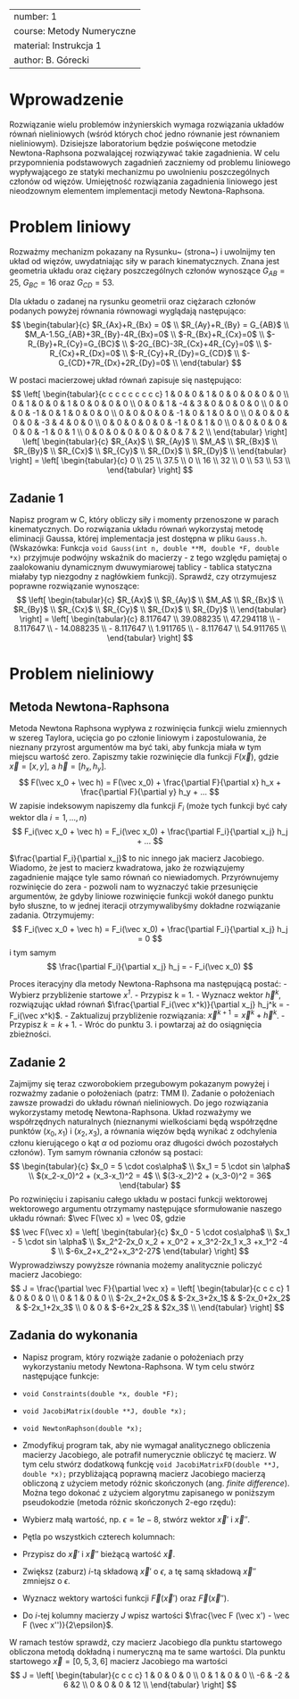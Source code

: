 


---
number: 1
course: Metody Numeryczne
material: Instrukcja 1
author: B. Górecki
---


# Wprowadzenie

Rozwiązanie wielu problemów inżynierskich wymaga rozwiązania układów równań nieliniowych (wśród których choć jedno równanie jest równaniem nieliniowym). Dzisiejsze laboratorium będzie poświęcone metodzie Newtona-Raphsona pozwalającej rozwiązywać takie zagadnienia. W celu przypomnienia podstawowych zagadnień zaczniemy od problemu liniowego wypływającego ze statyki mechanizmu po uwolnieniu poszczególnych członów od więzów. Umiejętność rozwiązania zagadnienia liniowego jest nieodzownym elementem implementacji metody Newtona-Raphsona.


# Problem liniowy
\begin{figure*}[h]\label{uklad1}
\centering
\includegraphics[width=0.9\textwidth]{mechanizm.png}
\caption[c]{Wyjściowy układ mechaniczny (po lewej) oraz poszczególne człony uwolnione od więzów (po prawej).}
\end{figure*}
Rozważmy mechanizm pokazany na Rysunku~\ref{uklad1}
(strona~\pageref{uklad1}) i uwolnijmy ten układ od więzów, uwydatniając siły w parach kinematycznych. Znana jest geometria układu oraz ciężary poszczególnych członów wynoszące $G_{AB}=25$, $G_{BC}=16$ oraz $G_{CD}=53$.


Dla układu o zadanej na rysunku geometrii oraz ciężarach członów podanych powyżej równania równowagi wyglądają następująco:
$$
\begin{tabular}{c}
$R_{Ax}+R_{Bx} = 0$ \\
$R_{Ay}+R_{By} = G_{AB}$ \\
$M_A-1.5G_{AB}+3R_{By}-4R_{Bx}=0$ \\
$-R_{Bx}+R_{Cx}=0$ \\
$-R_{By}+R_{Cy}=G_{BC}$ \\
$-2G_{BC}-3R_{Cx}+4R_{Cy}=0$ \\
$-R_{Cx}+R_{Dx}=0$ \\
$-R_{Cy}+R_{Dy}=G_{CD}$ \\
$-G_{CD}+7R_{Dx}+2R_{Dy}=0$ \\
\end{tabular}
$$

W postaci macierzowej układ równań zapisuje się następująco:
$$
\left[ \begin{tabular}{c c c c c c c c c} 1 & 0 & 0 & 1 & 0 & 0 & 0 & 0 & 0 \\
 0 & 1 & 0 & 0 & 1 & 0 & 0 & 0 & 0 \\
 0 & 0 & 1 & -4 & 3 & 0 & 0 & 0 & 0 \\
 0 & 0 & 0 & -1 & 0 & 1 & 0 & 0 & 0 \\
 0 & 0 & 0 & 0 & -1 & 0 & 1 & 0 & 0 \\
 0 & 0 & 0 & 0 & 0 & -3 & 4 & 0 & 0 \\
 0 & 0 & 0 & 0 & 0 & -1 & 0 & 1 & 0 \\
 0 & 0 & 0 & 0 & 0 & 0 & -1 & 0 & 1 \\
 0 & 0 & 0 & 0 & 0 & 0 & 0 & 7 & 2 \\
  \end{tabular} \right]
\left[ \begin{tabular}{c} $R_{Ax}$ \\
$R_{Ay}$ \\
$M_A$ \\
$R_{Bx}$ \\
$R_{By}$ \\
$R_{Cx}$ \\
$R_{Cy}$ \\
$R_{Dx}$ \\
$R_{Dy}$ \\
\end{tabular} \right] = \left[
\begin{tabular}{c} 0 \\
25 \\
37.5 \\
0 \\
16 \\
32 \\
0 \\
53 \\
53 \\ \end{tabular} \right]
$$


## Zadanie 1
Napisz program w C, który obliczy siły i momenty przenoszone w parach kinematycznych. Do rozwiązania układu równań wykorzystaj metodę eliminacji Gaussa, której implementacja jest dostępna w pliku `Gauss.h`. (Wskazówka: Funkcja `void Gauss(int n, double **M, double *F, double *x)` przyjmuje podwójny wskaźnik do macierzy - z tego względu pamiętaj o zaalokowaniu dynamicznym dwuwymiarowej tablicy - tablica statyczna miałaby typ niezgodny z nagłówkiem funkcji). Sprawdź, czy otrzymujesz poprawne rozwiązanie wynoszące:
$$
\left[ \begin{tabular}{c} $R_{Ax}$ \\
$R_{Ay}$ \\
$M_A$ \\
$R_{Bx}$ \\
$R_{By}$ \\
$R_{Cx}$ \\
$R_{Cy}$ \\
$R_{Dx}$ \\
$R_{Dy}$ \\
\end{tabular} \right] = \left[
\begin{tabular}{c} 8.117647 \\
		39.088235 \\
		47.294118 \\
		- 8.117647 \\
		- 14.088235 \\
		- 8.117647 \\
		1.911765 \\
		- 8.117647 \\
		54.911765 \\ \end{tabular} \right]
$$


# Problem nieliniowy


## Metoda Newtona-Raphsona
Metoda Newtona Raphsona wypływa z rozwinięcia funkcji wielu zmiennych w szereg Taylora, ucięcia go po członie liniowym i zapostulowania, że nieznany przyrost argumentów ma być taki, aby funkcja miała w tym miejscu wartość zero. Zapiszmy takie rozwinięcie dla funkcji $F(\vec x)$, gdzie $\vec x = [x,y]$, a $\vec h = [h_x, h_y]$.
$$
F(\vec x_0 + \vec h) = F(\vec x_0) + \frac{\partial F}{\partial x} h_x + \frac{\partial F}{\partial y} h_y + ...
$$
W zapisie indeksowym napiszemy dla funkcji $F_i$ (może tych funkcji być cały wektor dla $i = 1,...,n$)
$$
F_i(\vec x_0 + \vec h) = F_i(\vec x_0) + \frac{\partial F_i}{\partial x_j} h_j + ...
$$

$\frac{\partial F_i}{\partial x_j}$ to nic innego jak macierz Jacobiego. Wiadomo, że jest to macierz kwadratowa, jako że rozwiązujemy zagadnienie mające tyle samo równań co niewiadomych. Przyrównujemy rozwinięcie do zera - pozwoli nam to wyznaczyć takie przesunięcie argumentów, że gdyby liniowe rozwinięcie funkcji wokół danego punktu było słuszne, to w jednej iteracji otrzymywalibyśmy dokładne rozwiązanie zadania. Otrzymujemy:
$$
F_i(\vec x_0 + \vec h) = F_i(\vec x_0) + \frac{\partial F_i}{\partial x_j} h_j = 0
$$
i tym samym
$$
\frac{\partial F_i}{\partial x_j} h_j = - F_i(\vec x_0)
$$

Proces iteracyjny dla metody Newtona-Raphsona ma następującą postać:
- Wybierz przybliżenie startowe *$x^1$*.
- Przypisz k = 1.
- Wyznacz wektor $\vec h^k$, rozwiązując układ równań $\frac{\partial F_i(\vec x^k)}{\partial x_j} h_j^k = - F_i(\vec x^k)$.
- Zaktualizuj przybliżenie rozwiązania: $\vec x^{k+1} = \vec x^k + \vec h^k$.
- Przypisz $k = k+1$.
- Wróc do punktu 3. i powtarzaj aż do osiągnięcia zbieżności.


## Zadanie 2

\includegraphics[width=0.5\textwidth]{czworobok.png}

Zajmijmy się teraz czworobokiem przegubowym pokazanym powyżej i rozważmy zadanie o położeniach (patrz: TMM I). Zadanie o położeniach zawsze prowadzi do układu równań nieliniowych. Do jego rozwiązania wykorzystamy metodę Newtona-Raphsona. Układ rozważymy we współrzędnych naturalnych (nieznanymi wielkościami będą współrzędne punktów $(x_0,x_1)$ i $(x_2,x_3)$, a równania więzów będą wynikać z odchylenia członu kierującego o kąt $\alpha$ od poziomu oraz długości dwóch pozostałych członów). Tym samym równania członów są postaci:
$$
\begin{tabular}{c}
$x_0 = 5 \cdot cos\alpha$ \\
$x_1 = 5 \cdot sin \alpha$ \\
$(x_2-x_0)^2 + (x_3-x_1)^2 = 4$ \\
$(3-x_2)^2 + (x_3-0)^2 = 36$
\end{tabular}
$$
Po rozwinięciu i zapisaniu całego układu w postaci funkcji wektorowej wektorowego argumentu otrzymamy następujące sformułowanie naszego układu równań: $\vec F(\vec x) = \vec 0$, gdzie
$$
\vec F(\vec x) = \left[ \begin{tabular}{c} $x_0 - 5 \cdot cos\alpha$ \\
$x_1 - 5 \cdot sin \alpha$ \\
$x_2^2-2x_0 x_2 + x_0^2 + x_3^2-2x_1 x_3 +x_1^2 -4 $ \\
$-6x_2+x_2^2+x_3^2-27$
\end{tabular} \right]
$$
Wyprowadziwszy powyższe równania możemy analitycznie policzyć macierz Jacobiego:
$$
J = \frac{\partial \vec F}{\partial \vec x} = 
\left[ \begin{tabular}{c c c c}
1 & 0 & 0 & 0 \\
0 & 1 & 0 & 0 \\
$-2x_2+2x_0$ & $-2x_3+2x_1$ & $-2x_0+2x_2$ & $-2x_1+2x_3$ \\
0 & 0 & $-6+2x_2$ & $2x_3$ \\
\end{tabular}
\right]
$$


## Zadania do wykonania
- Napisz program, który rozwiąże zadanie o położeniach przy wykorzystaniu metody Newtona-Raphsona. W tym celu stwórz następujące funkcje:
- `void Constraints(double *x, double *F);`
- `void JacobiMatrix(double **J, double *x);`
- `void NewtonRaphson(double *x);`
- Zmodyfikuj program tak, aby nie wymagał analitycznego obliczenia macierzy Jacobiego, ale potrafił numerycznie obliczyć tę macierz. W tym celu stwórz dodatkową funkcję `void JacobiMatrixFD(double **J, double *x);` przybliżającą poprawną macierz Jacobiego macierzą obliczoną z użyciem metody różnic skończonych (ang. *finite difference*). Można tego dokonać z użyciem algorytmu zapisanego w poniższym pseudokodzie (metoda różnic skończonych 2-ego rzędu):

- Wybierz małą wartość, np. $\epsilon = 1e-8$, stwórz wektor $\vec x'$ i $\vec x''$.
- Pętla po wszystkich czterech kolumnach:
- Przypisz do $\vec x'$ i $\vec x''$ bieżącą wartość $\vec x$.
- Zwiększ (zaburz) *i*-tą składową $\vec x'$ o $\epsilon$, a tę samą składową $\vec x''$ zmniejsz o $\epsilon$.
- Wyznacz wektory wartości funkcji $\vec F (\vec x')$ oraz $\vec F (\vec x'')$.
- Do *i*-tej kolumny macierzy $J$ wpisz wartości $\frac{\vec F (\vec x') - \vec F (\vec x'')}{2\epsilon}$.

W ramach testów sprawdź, czy macierz Jacobiego dla punktu startowego obliczona metodą dokładną i numeryczną ma te same wartości. Dla punktu startowego $\vec x = [0, 5, 3, 6]$ macierz Jacobiego ma wartości
$$
J = \left[ \begin{tabular}{c c c c}
1 & 0 & 0 & 0 \\
0 & 1 & 0 & 0 \\
-6 & -2 & 6 &2 \\
0 & 0 & 0 & 12 \\ \end{tabular} \right]
$$



